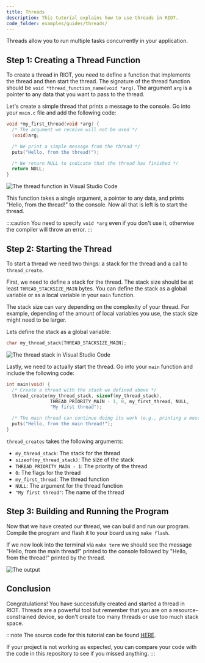```yaml
---
title: Threads
description: This tutorial explains how to use threads in RIOT.
code_folder: examples/guides/threads/
---
```



Threads allow you to run multiple tasks concurrently in your application.

## Step 1: Creating a Thread Function

To create a thread in RIOT,
you need to define a function that implements the thread and then start the thread.
The signature of the thread function should be `void *thread_function_name(void *arg)`.
The argument `arg` is a pointer to any data that you want to pass to the thread.

Let's create a simple thread that prints a message to the console.
Go into your `main.c` file and add the following code:

```c
void *my_first_thread(void *arg) {
  /* The argument we receive will not be used */
  (void)arg;

  /* We print a simple message from the thread */
  puts("Hello, from the thread!");

  /* We return NULL to indicate that the thread has finished */
  return NULL;
}
```

![The thread function in Visual Studio Code](img/threads/01_thread_function.png)

This function takes a single argument,
a pointer to any data, and prints "Hello, from the thread!" to the console.
Now all that is left is to start the thread.

:::caution
You need to specify `void *arg` even if you don't use it,
otherwise the compiler will throw an error.
:::

## Step 2: Starting the Thread

To start a thread we need two things:
a stack for the thread and a call to `thread_create`.

First, we need to define a stack for the thread.
The stack size should be at least `THREAD_STACKSIZE_MAIN` bytes.
You can define the stack as a global variable
or as a local variable in your `main` function.

The stack size can vary depending on the complexity of your thread.
For example, depending of the amount of local variables you use,
the stack size might need to be larger.

Lets define the stack as a global variable:

```c
char my_thread_stack[THREAD_STACKSIZE_MAIN];
```

![The thread stack in Visual Studio Code](img/threads/02_stack.png)

Lastly, we need to actually start the thread.
Go into your `main` function and include the following code:

```c
int main(void) {
  /* Create a thread with the stack we defined above */
  thread_create(my_thread_stack, sizeof(my_thread_stack),
                THREAD_PRIORITY_MAIN - 1, 0, my_first_thread, NULL,
                "My first thread");

  /* The main thread can continue doing its work (e.g., printing a message) */
  puts("Hello, from the main thread!");
}
```

`thread_creates` takes the following arguments:
- `my_thread_stack`: The stack for the thread
- `sizeof(my_thread_stack)`: The size of the stack
- `THREAD_PRIORITY_MAIN - 1`: The priority of the thread
- `0`: The flags for the thread
- `my_first_thread`: The thread function
- `NULL`: The argument for the thread function
- `"My first thread"`: The name of the thread

## Step 3: Building and Running the Program

Now that we have created our thread, we can build and run our program.
Compile the program and flash it to your board using `make flash`.

If we now look into the terminal via `make term` we should see the message
"Hello, from the main thread!" printed to the console followed by
"Hello, from the thread!" printed by the thread.

![The output](img/threads/03_output.png)


## Conclusion

Congratulations! You have successfully created and started a thread in RIOT.
Threads are a powerful tool but remember that you are on a resource-constrained device,
so don't create too many threads or use too much stack space.

:::note
The source code for this tutorial can be found
[HERE](https://github.com/RIOT-OS/RIOT/tree/master/examples/guides/threads).

If your project is not working as expected,
you can compare your code with the code in this repository to see if you missed anything.
:::
